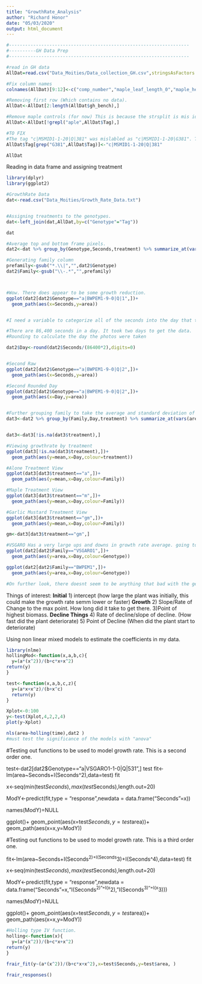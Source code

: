 ```yaml
---
title: "GrowthRate_Analysis"
author: "Richard Honor"
date: "05/03/2020"
output: html_document
---
```


```r
#-------------------------------------------------------------------
#----------GH Data Prep
#-------------------------------------------------------------------

#read in GH data
AllDat=read.csv("Data_Moities/Data_collection_GH.csv",stringsAsFactors = F)

#Fix column names
colnames(AllDat)[9:12]<-c("comp_number","maple_leaf_length_0","maple_height_0","maple_leaves_0")

#Removing first row (Which contains no data).
AllDat<-AllDat[2:length(AllDat$gh_bench),]

#Remove maple controls (for now) This is because the strsplit is mis identifying the maple controls for garlic mustard data. I will have to fix this later.
AllDat<-AllDat[!grepl("aple",AllDat$Tag),]

#TO FIX
#The tag "c|MSMID1-1-20|Q|381" was mislabled as "c|MSMID1-1-20|G381". This is fixed below.
AllDat$Tag[grep("G381",AllDat$Tag)]<-"c|MSMID1-1-20|Q|381"

AllDat

```

Reading in data frame and assigning treatment
```r
library(dplyr)
library(ggplot2)

#GrowthRate Data
dat<-read.csv("Data_Moities/Growth_Rate_Data.txt")


#Assigning treatments to the genotypes. 
dat<-left_join(dat,AllDat,by=c("Genotype"="Tag"))

dat
```



```r


#Average top and bottom frame pixels. 
dat2<-dat %>% group_by(Genotype,Seconds,treatment) %>% summarize_at(vars(area),.funs = list(~sum(.)))

#Generating family column
prefamily<-gsub("*.\\|","",dat2$Genotype)
dat2$Family<-gsub("\\-.*","",prefamily)



#Wow. There does appear to be some growth reduction. 
ggplot(dat2[dat2$Genotype=="a|BWPEM1-9-0|Q|1",])+
  geom_path(aes(x=Seconds,y=area))


#I need a variable to categorize all of the seconds into the day that they were taken. So that I can get an average of each genotype at each measurement to get the average growth rate of a genotype. 

#There are 86,400 seconds in a day. It took two days to get the data. 
#Rounding to calculate the day the photos were taken

dat2$Day<-round(dat2$Seconds/(86400*2),digits=0)


#Second Raw
ggplot(dat2[dat2$Genotype=="a|BWPEM1-9-0|Q|2",])+
  geom_path(aes(x=Seconds,y=area))

#Second Rounded Day
ggplot(dat2[dat2$Genotype=="a|BWPEM1-9-0|Q|2",])+
  geom_path(aes(x=Day,y=area))


#Further grouping family to take the average and standard deviation of the family values at each time point in each treatment, with the standard deviations. 
dat3<-dat2 %>% group_by(Family,Day,treatment) %>% summarize_at(vars(area),.fun=list(~mean(.),~sd(.)))


dat3<-dat3[!is.na(dat3$treatment),]

#Viewing growthrate by treatment
ggplot(dat3[!is.na(dat3$treatment),])+
  geom_path(aes(y=mean,x=Day,colour=treatment))

#Alone Treatment View
ggplot(dat3[dat3$treatment=="a",])+
  geom_path(aes(y=mean,x=Day,colour=Family))

#Maple Treatment View
ggplot(dat3[dat3$treatment=="m",])+
  geom_path(aes(y=mean,x=Day,colour=Family))

#Garlic Mustard Treatment View
ggplot(dat3[dat3$treatment=="gm",])+
  geom_path(aes(y=mean,x=Day,colour=Family))

gm<-dat3[dat3$treatment=="gm",] 

#VSGARO Has a very large ups and downs in growth rate average. going to check our individuals to see if I suspect an error. 
ggplot(dat2[dat2$Family=="VSGARO1",])+
  geom_path(aes(y=area,x=Day,colour=Genotype))

ggplot(dat2[dat2$Family=="BWPEM1",])+
  geom_path(aes(y=area,x=Day,colour=Genotype))

#On further look, there doesnt seem to be anything that bad with the genotype. 
```











Things of interest: 
**Initial**
1) intercept (how large the plant was initially, this could make the growth rate semm lower or faster)
**Growth**
2) Slope/Rate of Change to the max point. How long did it take to get there. 
3)Point of highest biomass.
**Decline Things**
4) Rate of decline/slope of decline. (How fast did the plant deteriorate)
5) Point of Decline (When did the plant start to deteriorate)


Using non linear mixed models to estimate the coefficients in my data.
```r
library(nlme)
hollingMod<-function(x,a,b,c){
  y=(a*(x^2))/(b+c*x+x^2)
return(y)
}

test<-function(x,a,b,c,z){
  y=(a*x+x^z)/(b+x^c)
  return(y)
}

Xplot<-0:100
y<-test(Xplot,4,2,2,4)
plot(y~Xplot)

nls(area~holling(time),dat2 )
#must test the significance of the models with "anova"

```













#Testing out functions to be used to model growth rate. This is a second order one. 

test<-dat2[dat2$Genotype=="a|VSGARO1-1-0|Q|531",]
test
fit<-lm(area~Seconds+I(Seconds^2),data=test)
fit

x<-seq(min(test$Seconds),max(test$Seconds),length.out=20)

ModY<-predict(fit,type = "response",newdata = data.frame("Seconds"=x))

names(ModY)=NULL

ggplot()+
  geom_point(aes(x=test$Seconds,y=test$area))+
  geom_path(aes(x=x,y=ModY))
  

#Testing out functions to be used to model growth rate. This is a third order one. 

fit<-lm(area~Seconds+I(Seconds^2)+I(Seconds^3)+I(Seconds^4),data=test)
fit

x<-seq(min(test$Seconds),max(test$Seconds),length.out=20)

ModY<-predict(fit,type = "response",newdata = data.frame("Seconds"=x,"I(Seconds^2)"=I(x^2),"I(Seconds^3)"=I(x^3)))

names(ModY)=NULL

ggplot()+
  geom_point(aes(x=test$Seconds,y=test$area))+
  geom_path(aes(x=x,y=ModY))
  





```r
#Holling type IV function.
holling<-function(x){
  y=(a*(x^2))/(b+c*x+x^2)
return(y)
}
  
frair_fit(y~(a*(x^2))/(b+c*x+x^2),x=test$Seconds,y=test$area, )

frair_responses()
```



